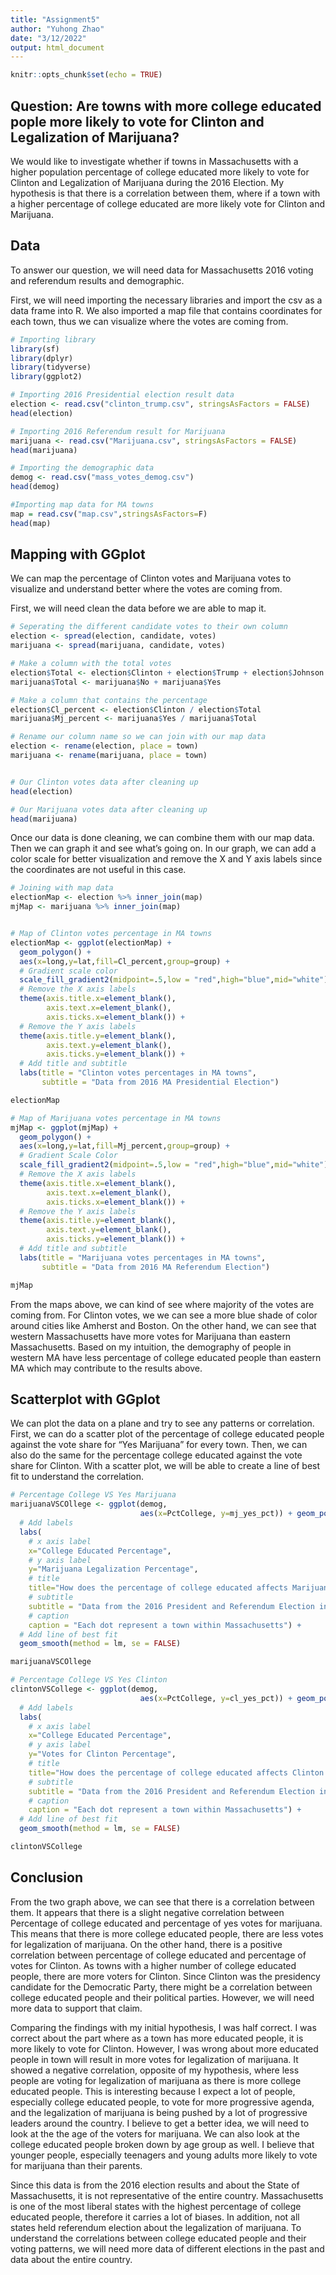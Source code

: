 ```yaml
---
title: "Assignment5"
author: "Yuhong Zhao"
date: "3/12/2022"
output: html_document
---
```


```r
knitr::opts_chunk$set(echo = TRUE)
```

## Question: Are towns with more college educated pople more likely to vote for Clinton and Legalization of Marijuana?
We would like to investigate whether if towns in Massachusetts with a higher population percentage of college educated more likely to vote for Clinton and Legalization of Marijuana during the 2016 Election. My hypothesis is that there is a correlation between them, where if a town with a higher percentage of college educated are more likely vote for Clinton and Marijuana.

## Data

To answer our question, we will need data for Massachusetts 2016 voting and referendum results and demographic.

First, we will need importing the necessary libraries and import the csv as a data frame into R. We also imported a map file that contains coordinates for each town, thus we can visualize where the votes are coming from.

``` r

# Importing library
library(sf)
library(dplyr)
library(tidyverse)
library(ggplot2)

# Importing 2016 Presidential election result data
election <- read.csv("clinton_trump.csv", stringsAsFactors = FALSE)
head(election)

# Importing 2016 Referendum result for Marijuana
marijuana <- read.csv("Marijuana.csv", stringsAsFactors = FALSE)
head(marijuana)

# Importing the demographic data
demog <- read.csv("mass_votes_demog.csv")
head(demog)

#Importing map data for MA towns
map = read.csv("map.csv",stringsAsFactors=F)
head(map)

```
## Mapping with GGplot

We can map the percentage of Clinton votes and Marijuana votes to visualize and understand better where the votes are coming from. 

First, we will need clean the data before we are able to map it.

``` r

# Seperating the different candidate votes to their own column
election <- spread(election, candidate, votes)
marijuana <- spread(marijuana, candidate, votes)

# Make a column with the total votes
election$Total <- election$Clinton + election$Trump + election$Johnson + election$Stein
marijuana$Total <- marijuana$No + marijuana$Yes

# Make a column that contains the percentage
election$Cl_percent <- election$Clinton / election$Total
marijuana$Mj_percent <- marijuana$Yes / marijuana$Total

# Rename our column name so we can join with our map data
election <- rename(election, place = town)
marijuana <- rename(marijuana, place = town)


# Our Clinton votes data after cleaning up
head(election)

# Our Marijuana votes data after cleaning up
head(marijuana)

```

Once our data is done cleaning, we can combine them with our map data. Then we can graph it and see what's going on. In our graph, we can add a color scale for better visualization and remove the X and Y axis labels since the coordinates are not useful in this case.

``` r

# Joining with map data
electionMap <- election %>% inner_join(map)
mjMap <- marijuana %>% inner_join(map)


# Map of Clinton votes percentage in MA towns
electionMap <- ggplot(electionMap) + 
  geom_polygon() + 
  aes(x=long,y=lat,fill=Cl_percent,group=group) + 
  # Gradient scale color
  scale_fill_gradient2(midpoint=.5,low = "red",high="blue",mid="white") + 
  # Remove the X axis labels
  theme(axis.title.x=element_blank(),
        axis.text.x=element_blank(),
        axis.ticks.x=element_blank()) + 
  # Remove the Y axis labels
  theme(axis.title.y=element_blank(),
        axis.text.y=element_blank(),
        axis.ticks.y=element_blank()) + 
  # Add title and subtitle
  labs(title = "Clinton votes percentages in MA towns",
       subtitle = "Data from 2016 MA Presidential Election")

electionMap

# Map of Marijuana votes percentage in MA towns
mjMap <- ggplot(mjMap) + 
  geom_polygon() + 
  aes(x=long,y=lat,fill=Mj_percent,group=group) + 
  # Gradient Scale Color
  scale_fill_gradient2(midpoint=.5,low = "red",high="blue",mid="white") + 
  # Remove the X axis labels
  theme(axis.title.x=element_blank(),
        axis.text.x=element_blank(),
        axis.ticks.x=element_blank()) + 
  # Remove the Y axis labels
  theme(axis.title.y=element_blank(),
        axis.text.y=element_blank(),
        axis.ticks.y=element_blank()) + 
  # Add title and subtitle
  labs(title = "Marijuana votes percentages in MA towns",
       subtitle = "Data from 2016 MA Referendum Election")

mjMap
```


From the maps above, we can kind of see where majority of the votes are coming from. For Clinton votes, we we can see a more blue shade of color around cities like Amherst and Boston. On the other hand, we can see that western Massachusetts have more votes for Marijuana than eastern Massachusetts. Based on my intuition, the demography of people in western MA have less percentage of college educated people than eastern MA which may contribute to the results above.

## Scatterplot with GGplot

We can plot the data on a plane and try to see any patterns or correlation. First, we can do a scatter plot of the percentage of college educated people against the vote share for "Yes Marijuana" for every town. Then, we can also do the same for the percentage college educated against the vote share for Clinton. With a scatter plot, we will be able to create a line of best fit to understand the correlation.
```r

# Percentage College VS Yes Marijuana 
marijuanaVSCOllege <- ggplot(demog, 
                             aes(x=PctCollege, y=mj_yes_pct)) + geom_point() +
  # Add labels
  labs(
    # x axis label
    x="College Educated Percentage", 
    # y axis label
    y="Marijuana Legalization Percentage", 
    # title
    title="How does the percentage of college educated affects Marijuana votes?",
    # subtitle
    subtitle = "Data from the 2016 President and Referendum Election in MA",
    # caption
    caption = "Each dot represent a town within Massachusetts") +
  # Add line of best fit
  geom_smooth(method = lm, se = FALSE)

marijuanaVSCOllege

# Percentage College VS Yes Clinton
clintonVSCollege <- ggplot(demog, 
                             aes(x=PctCollege, y=cl_yes_pct)) + geom_point() +
  # Add labels
  labs(
    # x axis label
    x="College Educated Percentage", 
    # y axis label
    y="Votes for Clinton Percentage", 
    # title
    title="How does the percentage of college educated affects Clinton votes?",
    # subtitle
    subtitle = "Data from the 2016 President and Referendum Election in MA",
    # caption
    caption = "Each dot represent a town within Massachusetts") +
  # Add line of best fit
  geom_smooth(method = lm, se = FALSE)

clintonVSCollege

```


## Conclusion

From the two graph above, we can see that there is a correlation between them. It appears that there is a slight negative correlation between Percentage of college educated and percentage of yes votes for marijuana. This means that there is more college educated people, there are less votes for legalization of marijuana. On the other hand, there is a positive correlation between percentage of college educated and percentage of votes for Clinton. As towns with a higher number of college educated people, there are more voters for Clinton. Since Clinton was the presidency candidate for the Democratic Party, there might be a correlation between college educated people and their political parties. However, we will need more data to support that claim. 

Comparing the findings with my initial hypothesis, I was half correct. I was correct about the part where as a town has more educated people, it is more likely to vote for Clinton. However, I was wrong about more educated people in town will result in more votes for legalization of marijuana. It showed a negative correlation, opposite of my hypothesis, where less people are voting for legalization of marijuana as there is more college educated people. This is interesting because I expect a lot of people, especially college educated people, to vote for more progressive agenda, and the legalization of marijuana is being pushed by a lot of progressive leaders around the country. I believe to get a better idea, we will need to look at the the age of the voters for marijuana. We can also look at the college educated people broken down by age group as well. I believe that younger people, especially teenagers and young adults more likely to vote for marijuana than their parents. 

Since this data is from the 2016 election results and about the State of Massachusetts, it is not representative of the entire country. Massachusetts is one of the most liberal states with the highest percentage of college educated people, therefore it carries a lot of biases. In addition, not all states held referendum election about the legalization of marijuana. To understand the correlations between college educated people and their voting patterns, we will need more data of different elections in the past and data about the entire country.


